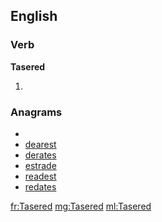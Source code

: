 ==English==

===Verb===
'''Tasered'''

# {{past of|[[Taser]]}}

===Anagrams===
* {{alphagram|adeerst}}
* [[dearest#English|dearest]]
* [[derates#English|derates]]
* [[estrade#English|estrade]]
* [[readest#English|readest]]
* [[redates#English|redates]]

[[fr:Tasered]]
[[mg:Tasered]]
[[ml:Tasered]]